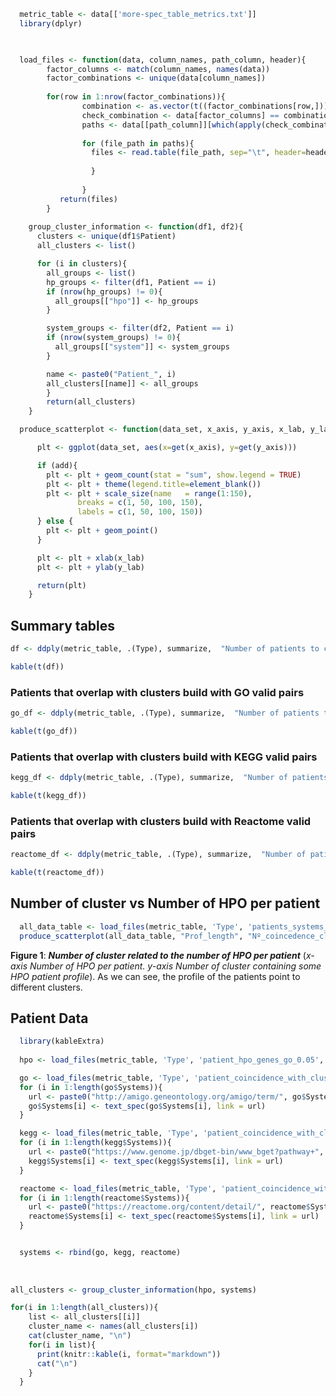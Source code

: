 ```r
  metric_table <- data[['more-spec_table_metrics.txt']]
  library(dplyr)
  


  load_files <- function(data, column_names, path_column, header){
        factor_columns <- match(column_names, names(data))
        factor_combinations <- unique(data[column_names])
        
        for(row in 1:nrow(factor_combinations)){
                combination <- as.vector(t((factor_combinations[row,]))) #extract row AND convert to vector
                check_combination <- data[factor_columns] == combination[col(data[factor_columns])]
                paths <- data[[path_column]][which(apply(check_combination, 1, sum) == length(combination))]
                
                for (file_path in paths){
                  files <- read.table(file_path, sep="\t", header=header, quote="", stringsAsFactors = FALSE)
                    
                  }
                
                }
           return(files)     
        }
   
    group_cluster_information <- function(df1, df2){
      clusters <- unique(df1$Patient)
      all_clusters <- list()

      for (i in clusters){
        all_groups <- list()
        hp_groups <- filter(df1, Patient == i)
        if (nrow(hp_groups) != 0){
          all_groups[["hpo"]] <- hp_groups
        }

        system_groups <- filter(df2, Patient == i)
        if (nrow(system_groups) != 0){
          all_groups[["system"]] <- system_groups
        }

        name <- paste0("Patient_", i)
        all_clusters[[name]] <- all_groups 
        }
        return(all_clusters)  
    }

  produce_scatterplot <- function(data_set, x_axis, y_axis, x_lab, y_lab, add=FALSE){

      plt <- ggplot(data_set, aes(x=get(x_axis), y=get(y_axis)))

      if (add){
        plt <- plt + geom_count(stat = "sum", show.legend = TRUE)
        plt <- plt + theme(legend.title=element_blank())
        plt <- plt + scale_size(name   = range(1:150),
               breaks = c(1, 50, 100, 150),
               labels = c(1, 50, 100, 150))
      } else {
        plt <- plt + geom_point()
      }

      plt <- plt + xlab(x_lab)
      plt <- plt + ylab(y_lab)

      return(plt)
    }

```

## Summary tables

```r
df <- ddply(metric_table, .(Type), summarize,  "Number of patients to clusters"= mean(patient_overlaping_with_clusters), "Number of patients overlap with functional coherent clusters"= mean(patient_overlaping_with_clusters_functional_coherent))

kable(t(df))

```

### Patients that overlap with clusters build with GO valid pairs 


```r

go_df <- ddply(metric_table, .(Type), summarize,  "Number of patients to clusters"= number_of_patients_corresponding_to_at_least_1_cluster_go_0.05, "Number of patients overlap with go functional coherent and OMIM clusters"= number_of_patients_corresponding_both_funsys_omim_go_0.05, "Number of patients overlap with go functional coherent clusters" = number_of_patients_corresponding_to_funsys_go_0.05, "Number of patients orvelap with OMIM clusters" = number_of_patients_corresponding_to_omim_go_0.05)

kable(t(go_df))

```

### Patients that overlap with clusters build with KEGG valid pairs 


```r

kegg_df <- ddply(metric_table, .(Type), summarize,  "Number of patients to clusters"= number_of_patients_corresponding_to_at_least_1_cluster_kegg_0.05, "Number of patients overlap with kegg functional coherent and OMIM clusters"= number_of_patients_corresponding_both_funsys_omim_kegg_0.05, "Number of patients overlap with kegg functional coherent clusters" = number_of_patients_corresponding_to_funsys_kegg_0.05, "Number of patients orvelap with OMIM clusters" = number_of_patients_corresponding_to_omim_kegg_0.05)

kable(t(kegg_df))

```

### Patients that overlap with clusters build with Reactome valid pairs 


```r

reactome_df <- ddply(metric_table, .(Type), summarize,  "Number of patients to clusters"= number_of_patients_corresponding_to_at_least_1_cluster_reactome_0.05, "Number of patients overlap with reactome functional coherent and OMIM clusters"= number_of_patients_corresponding_both_funsys_omim_reactome_0.05, "Number of patients overlap with reactome functional coherent clusters" = number_of_patients_corresponding_to_funsys_reactome_0.05, "Number of patients orvelap with OMIM clusters" = number_of_patients_corresponding_to_omim_reactome_0.05)

kable(t(reactome_df))

```

## Number of cluster vs Number of HPO per patient  


```r
  
  all_data_table <- load_files(metric_table, 'Type', 'patients_systems_cases', TRUE)
  produce_scatterplot(all_data_table, "Prof_length", "Nº_coincedence_clusters", "Number of HPO per patient", "Number of Clusters", add=TRUE)

```

**Figure 1**: ***Number of cluster related to the number of HPO per patient*** (*x-axis Number of HPO per patient. y-axis  Number of cluster containing some HPO patient profile*). As we can see, the profile of the patients point to different clusters.



## Patient Data

```r
  library(kableExtra)
  
  hpo <- load_files(metric_table, 'Type', 'patient_hpo_genes_go_0.05', TRUE)

  go <- load_files(metric_table, 'Type', 'patient_coincidence_with_clusters_and_gene_systems_go_0.05', TRUE)
  for (i in 1:length(go$Systems)){
    url <- paste0("http://amigo.geneontology.org/amigo/term/", go$Systems[i])
    go$Systems[i] <- text_spec(go$Systems[i], link = url)
  }

  kegg <- load_files(metric_table, 'Type', 'patient_coincidence_with_clusters_and_gene_systems_kegg_0.05', TRUE)
  for (i in 1:length(kegg$Systems)){
    url <- paste0("https://www.genome.jp/dbget-bin/www_bget?pathway+", kegg$Systems[i])
    kegg$Systems[i] <- text_spec(kegg$Systems[i], link = url)
  }

  reactome <- load_files(metric_table, 'Type', 'patient_coincidence_with_clusters_and_gene_systems_reactome_0.05', TRUE)
  for (i in 1:length(reactome$Systems)){
    url <- paste0("https://reactome.org/content/detail/", reactome$Systems[i])
    reactome$Systems[i] <- text_spec(reactome$Systems[i], link = url)
  }


  systems <- rbind(go, kegg, reactome)
  
  
                    
all_clusters <- group_cluster_information(hpo, systems)

for(i in 1:length(all_clusters)){
    list <- all_clusters[[i]]
    cluster_name <- names(all_clusters[i])
    cat(cluster_name, "\n")
    for(i in list){
      print(knitr::kable(i, format="markdown"))
      cat("\n")
    }
  }


    


```